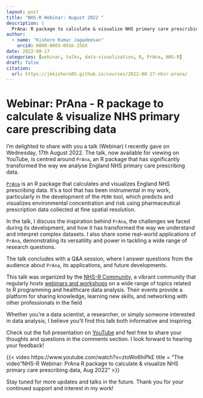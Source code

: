 ```yaml
---
layout: post
title: "NHS-R Webinar: August 2022 "
description: |
  PrAna: R package to calculate & visualize NHS primary care prescribing data
author: 
  - name: "Kishore Kumar Jagadeesan"
    orcid: 0000-0003-0916-256X
date: 2022-08-17
categories: [webinar, talks, data-visualization, R, PrAna, NHS-R]
draft: false
citation: 
  url: https://jkkishore85.github.io/courses/2022-08-17-nhsr-prana/ 
---
```


# Webinar: PrAna - R package to calculate & visualize NHS primary care prescribing data

I’m delighted to share with you a talk (Webinar) I recently gave on Wednesday, 17th August 2022. The talk, now available for viewing on YouTube, is centred around `PrAna`, an R package that has significantly transformed the way we analyse England NHS primary care prescribing data.

[`PrAna`](https://jkkishore85.github.io/projects/2022-01-06-prana/index.html) is an R package that calculates and visualizes England NHS prescribing data. It’s a tool that has been instrumental in my work, particularly in the development of the `PERK` tool, which predicts and visualizes environmental concentration and risk using pharmaceutical prescription data collected at fine spatial resolution.

In the talk, I discuss the inspiration behind `PrAna`, the challenges we faced during its development, and how it has transformed the way we understand and interpret complex datasets. I also share some real-world applications of `PrAna`, demonstrating its versatility and power in tackling a wide range of research questions.

The talk concludes with a Q&A session, where I answer questions from the audience about `PrAna`, its applications, and future developments. 

This talk was organized by the [NHS-R Community](https://nhsrcommunity.com/about/), a vibrant community that regularly hosts [webinars and workshops](https://nhsrcommunity.com/past-events/#event_type-webinars) on a wide range of topics related to R programming and healthcare data analysis. Their events provide a platform for sharing knowledge, learning new skills, and networking with other professionals in the field

Whether you’re a data scientist, a researcher, or simply someone interested in data analysis, I believe you’ll find this talk both informative and inspiring.

Check out the full presentation on [YouTube](https://www.youtube.com/watch?v=ztoWo6hiPkE)  and feel free to share your thoughts and questions in the comments section. I look forward to hearing your feedback!

{{< 
video https://www.youtube.com/watch?v=ztoWo6hiPkE 
title = "The video "NHS-R Webinar: PrAna R package to calculate & visualize NHS primary care prescribing data, Aug 2022"
>}}



Stay tuned for more updates and talks in the future. Thank you for your continued support and interest in my work!
